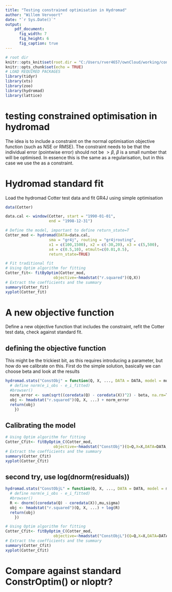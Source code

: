 ```yaml
---
title: "Testing constrained optimisation in Hydromad"
author: "Willem Vervoort"
date: "`r Sys.Date()`"
output: 
    pdf_document:
      fig_width: 7
      fig_height: 6
      fig_caption: true
---
```

```r
# root dir
knitr::opts_knit$set(root.dir = "C:/Users/rver4657/ownCloud/working/constrOpt_hydromad")
knitr::opts_chunk$set(echo = TRUE)
# LOAD REQUIRED PACKAGES 
library(tidyr)
library(xts)
library(zoo)
library(hydromad)
library(lattice)
```

# testing constrained optimisation in hydromad

The idea is to include a constraint on the normal optimisation objective function (such as NSE or RMSE). The constraint needs to be that the individual error (pointwise error) should not be $> \beta$, $\beta$ is a small number that will be optimised. In essence this is the same as a regularisation, but in this case we use the \beta as a constraint.

# Hydromad standard fit

Load the hydromad Cotter test data and fit GR4J using simple optimisation

```r
data(Cotter)

data.cal <- window(Cotter, start = "1990-01-01",
                   end = "1998-12-31")

# Define the model, important to define return_state=T
Cotter_mod <- hydromad(DATA=data.cal,
                   sma = "gr4j", routing = "gr4jrouting", 
                   x1 = c(100,1500), x2 = c(-30,20), x3 = c(5,500), 
                   x4 = c(0.5,10), etmult=c(0.01,0.5), 
                   return_state=TRUE)

# Fit traditional fit
# Using Optim algorithm for fitting
Cotter_fit<- fitByOptim(Cotter_mod,  
                     objective=~hmadstat("r.squared")(Q,X))
# Extract the coefficients and the summary
summary(Cotter_fit)
xyplot(Cotter_fit)
```


# A new objective function

Define a new objective function that includes the constraint, refit the Cotter test data, check against standard fit.

## defining the objective function

This might be the trickiest bit, as this requires introducing a parameter, but how do we calibrate on this. First do the simple solution, basically we can choose beta and look at the results

```r
hydromad.stats("ConstObj" = function(Q, X, ..., DATA = DATA, model = model, beta = 0.1) {
  # define norm(e_i_obs - e_i_fitted)
  #browser()
  norm_error <- sum(sqrt((coredata(Q) - coredata(X))^2) - beta, na.rm=T)/length(coredata(Q))
  obj <- hmadstat("r.squared")(Q, X, ...) + norm_error
  return(obj)
    })
```

## Calibrating the model

```r
# Using Optim algorithm for fitting
Cotter_Cfit<- fitByOptim_C(Cotter_mod,  
                     objective=~hmadstat("ConstObj")(Q=Q,X=X,DATA=DATA,model=Cotter_mod,beta=0.01))
# Extract the coefficients and the summary
summary(Cotter_Cfit)
xyplot(Cotter_Cfit)
```

## second try, use log(dnorm(residuals))
```r
hydromad.stats("ConstObjL" = function(Q, X, ..., DATA = DATA, model = model, mu=0, sigma = 0.1) {
  # define norm(e_i_obs - e_i_fitted)
  #browser()
  R <- dnorm((coredata(Q) - coredata(X)),mu,sigma)
  obj <- hmadstat("r.squared")(Q, X, ...) + log(R)
  return(obj)
    })
```

```r
# Using Optim algorithm for fitting
Cotter_Cfit<- fitByOptim_C(Cotter_mod,  
                     objective=~hmadstat("ConstObjL")(Q=Q,X=X,DATA=DATA,model=Cotter_mod,mu=0, sigma = 0.1))
# Extract the coefficients and the summary
summary(Cotter_Cfit)
xyplot(Cotter_Cfit)
```

# Compare against standard ConstrOptim() or nloptr?




